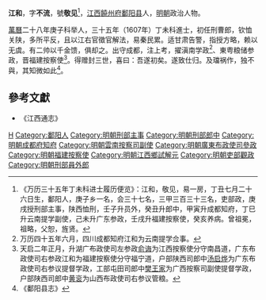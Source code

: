 {{Otheruses|other=名为江和的其他人物|江和}}

'''江和'''，字'''不流'''，號'''敬见'''<ref>《万历三十五年丁未科进士履历便览》：江和，敬见，易一房，丁丑七月二十六日生，鄱阳人，庚子乡一名，会三十七名，三甲三百三十三名，吏部政，庚戌授刑部主事，陕西恤刑，壬子升员外，癸丑升郎中，甲寅升成都知府，丁巳升云南提学副使，己未升广东参政，壬戌升福建按察使，癸亥养病。曾祖冕，祖略，父恕，旌贤。</ref>，[[江西|江西]][[饒州府|饒州府]][[鄱阳县|鄱阳县]]人，[[明朝|明朝]]政治人物。

[[萬曆|萬曆]]二十八年庚子科举人，三十五年（1607年）丁未科進士，初任刑曹郎，钦恤关陕，多所平反，且以江右官徵官解法，易秦民累。适甘肃告警，指授方略，赖以无虞。有二帅以千金馈，俱却之。出守成都，注上考，擢滇南学政<ref>万历四十五年六月，四川成都知府江和为云南提学佥事。</ref>、東粤粮储参政，晋福建按察使<ref>天启二年正月，升湖广布政使司左参政[[俞诲|俞诲]]为江西按察使分守南昌道，广东布政使司右参政江和为福建按察使分守福宁道，户部陕西司郎中[[汤启烨|汤启烨]]为广东布政使司右参议提督学政，工部屯田司郎中[[樊王家_(萬曆丁未進士)|樊王家]]为广西按察司副使提督学政，户部陕西司郎中[[黄衮|黄衮]]为山西布政使司右参议管粮。</ref>。得赠封三世，喜曰：吾遂初矣。遂致仕归。及璫祸作，独不與，其知微如此<ref>《鄱阳县志》</ref>。

==參考文獻==
{{reflist}}
*《江西通志》

{{萬曆三十五年丁未科殿試金榜}}

{{Authority control}}

{{DEFAULTSORT:Jiang江}}
[[Category:江姓|H]]
[[Category:鄱阳人|Category:鄱阳人]]
[[Category:明朝刑部主事|Category:明朝刑部主事]]
[[Category:明朝刑部郎中|Category:明朝刑部郎中]]
[[Category:明朝成都府知府|Category:明朝成都府知府]]
[[Category:明朝雲南按察司副使|Category:明朝雲南按察司副使]]
[[Category:明朝廣東布政使司參政|Category:明朝廣東布政使司參政]]
[[Category:明朝福建按察使|Category:明朝福建按察使]]
[[Category:明朝江西鄉試解元|Category:明朝江西鄉試解元]]
[[Category:明朝吏部觀政|Category:明朝吏部觀政]]
[[Category:明朝刑部員外郎|Category:明朝刑部員外郎]]


{{明朝人小作品}}